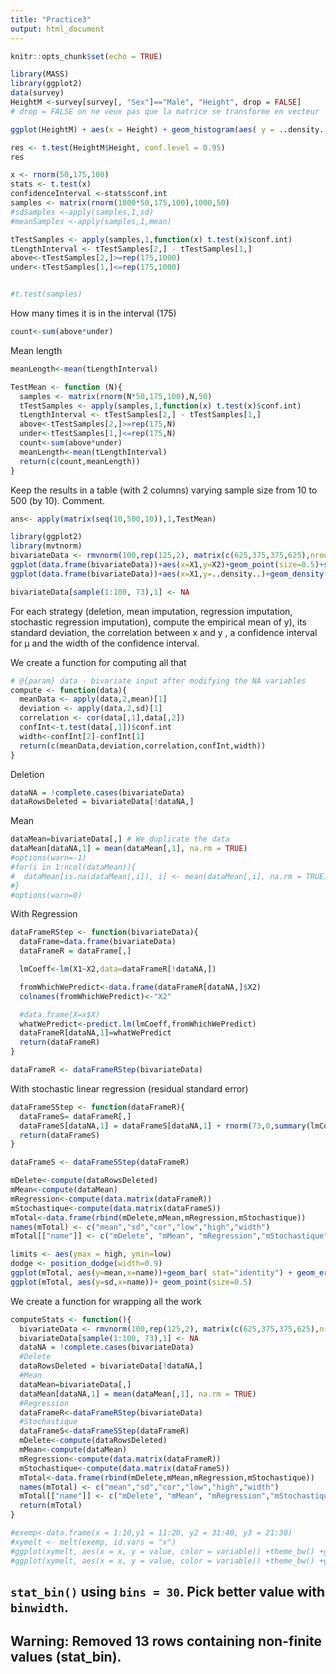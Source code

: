 ```yaml
---
title: "Practice3"
output: html_document
---
```


```r
knitr::opts_chunk$set(echo = TRUE)
```

```r
library(MASS)
library(ggplot2)
data(survey)
HeightM <-survey[survey[, "Sex"]=="Male", "Height", drop = FALSE] 
# drop = FALSE on ne veux pas que la matrice se transforme en vecteur

ggplot(HeightM) + aes(x = Height) + geom_histogram(aes( y = ..density..))+  labs(y = "Density", x = "Height")

res <- t.test(HeightM$Height, conf.level = 0.95)
res
```

```r
x <- rnorm(50,175,100)
stats <- t.test(x)
confidenceInterval <-stats$conf.int
samples <- matrix(rnorm(1000*50,175,100),1000,50)
#sdSamples <-apply(samples,1,sd)
#meanSamples <-apply(samples,1,mean)

tTestSamples <- apply(samples,1,function(x) t.test(x)$conf.int)
tLengthInterval <- tTestSamples[2,] - tTestSamples[1,]
above<-tTestSamples[2,]>=rep(175,1000)
under<-tTestSamples[1,]<=rep(175,1000)


#t.test(samples)


```

How many times it is in the interval (175)

```r
count<-sum(above*under)
```

Mean length

```r
meanLength<-mean(tLengthInterval)
```

```r
TestMean <- function (N){
  samples <- matrix(rnorm(N*50,175,100),N,50)
  tTestSamples <- apply(samples,1,function(x) t.test(x)$conf.int)
  tLengthInterval <- tTestSamples[2,] - tTestSamples[1,]
  above<-tTestSamples[2,]>=rep(175,N)
  under<-tTestSamples[1,]<=rep(175,N)
  count<-sum(above*under)
  meanLength<-mean(tLengthInterval)
  return(c(count,meanLength))
}
```

Keep the results in a table (with 2 columns) varying sample size from 10 to 500 (by 10). Comment.

```r
ans<- apply(matrix(seq(10,500,10)),1,TestMean)
```

```r
library(ggplot2)
library(mvtnorm)
bivariateData <- rmvnorm(100,rep(125,2), matrix(c(625,375,375,625),nrow=2,ncol=2))
ggplot(data.frame(bivariateData))+aes(x=X1,y=X2)+geom_point(size=0.5)+stat_smooth()
ggplot(data.frame(bivariateData))+aes(x=X1,y=..density..)+geom_density()
```

```r
bivariateData[sample(1:100, 73),1] <- NA
```

For each strategy (deletion, mean imputation, regression imputation, stochastic regression imputation), compute the empirical mean of  y), its standard deviation, the correlation between  x and  y , a confidence interval for  μ  and the width of the confidence interval.

We create a function for computing all that
```r
# @{param} data - bivariate input after modifying the NA variables
compute <- function(data){
  meanData <- apply(data,2,mean)[1]
  deviation <- apply(data,2,sd)[1]
  correlation <- cor(data[,1],data[,2])
  confInt<-t.test(data[,1])$conf.int
  width<-confInt[2]-confInt[1]
  return(c(meanData,deviation,correlation,confInt,width))
}
```

Deletion

```r
dataNA = !complete.cases(bivariateData)
dataRowsDeleted = bivariateData[!dataNA,]
```

Mean

```r
dataMean=bivariateData[,] # We duplicate the data
dataMean[dataNA,1] = mean(dataMean[,1], na.rm = TRUE)
#options(warn=-1)
#for(i in 1:ncol(dataMean)){
#  dataMean[is.na(dataMean[,i]), i] <- mean(dataMean[,i], na.rm = TRUE)
#}
#options(warn=0)
```

With Regression

```r
dataFrameRStep <- function(bivariateData){
  dataFrame=data.frame(bivariateData)
  dataFrameR = dataFrame[,]

  lmCoeff<-lm(X1~X2,data=dataFrameR[!dataNA,])

  fromWhichWePredict<-data.frame(dataFrameR[dataNA,]$X2)
  colnames(fromWhichWePredict)<-"X2"

  #data.frame(X=x$X)
  whatWePredict<-predict.lm(lmCoeff,fromWhichWePredict)
  dataFrameR[dataNA,1]=whatWePredict
  return(dataFrameR)
}

dataFrameR <- dataFrameRStep(bivariateData)
```

With stochastic linear regression (residual standard error)

```r
dataFrameSStep <- function(dataFrameR){
  dataFrameS= dataFrameR[,]
  dataFrameS[dataNA,1] = dataFrameS[dataNA,1] + rnorm(73,0,summary(lmCoeff)$sigma)
  return(dataFrameS)
}

dataFrameS <- dataFrameSStep(dataFrameR)
```

```r
mDelete<-compute(dataRowsDeleted)
mMean<-compute(dataMean)
mRegression<-compute(data.matrix(dataFrameR))
mStochastique<-compute(data.matrix(dataFrameS))
mTotal<-data.frame(rbind(mDelete,mMean,mRegression,mStochastique))
names(mTotal) <- c("mean","sd","cor","low","high","width")
mTotal[["name"]] <- c("mDelete", "mMean", "mRegression","mStochastique")

limits <- aes(ymax = high, ymin=low)
dodge <- position_dodge(width=0.9)
ggplot(mTotal, aes(y=mean,x=name))+geom_bar( stat="identity") + geom_errorbar(limits, position=dodge, width=0.25)
ggplot(mTotal, aes(y=sd,x=name))+ geom_point(size=0.5)

```

We create a function for wrapping all the work

```r
computeStats <- function(){
  bivariateData <- rmvnorm(100,rep(125,2), matrix(c(625,375,375,625),nrow=2,ncol=2))
  bivariateData[sample(1:100, 73),1] <- NA
  dataNA = !complete.cases(bivariateData)
  #Delete
  dataRowsDeleted = bivariateData[!dataNA,]
  #Mean
  dataMean=bivariateData[,] 
  dataMean[dataNA,1] = mean(dataMean[,1], na.rm = TRUE)
  #Regression
  dataFrameR<-dataFrameRStep(bivariateData)
  #Stochastique
  dataFrameS<-dataFrameSStep(dataFrameR)
  mDelete<-compute(dataRowsDeleted)
  mMean<-compute(dataMean)
  mRegression<-compute(data.matrix(dataFrameR))
  mStochastique<-compute(data.matrix(dataFrameS))
  mTotal<-data.frame(rbind(mDelete,mMean,mRegression,mStochastique))
  names(mTotal) <- c("mean","sd","cor","low","high","width")
  mTotal[["name"]] <- c("mDelete", "mMean", "mRegression","mStochastique")
  return(mTotal)
}
```


```r
#exemp<-data.frame(x = 1:10,y1 = 11:20, y2 = 31:40, y3 = 21:30)
#xymelt <- melt(exemp, id.vars = "x")
#ggplot(xymelt, aes(x = x, y = value, color = variable)) +theme_bw() +geom_line()+facet_wrap(~ variable)
#ggplot(xymelt, aes(x = x, y = value, color = variable)) +theme_bw() +geom_line()
```


## `stat_bin()` using `bins = 30`. Pick better value with `binwidth`.
## Warning: Removed 13 rows containing non-finite values (stat_bin).